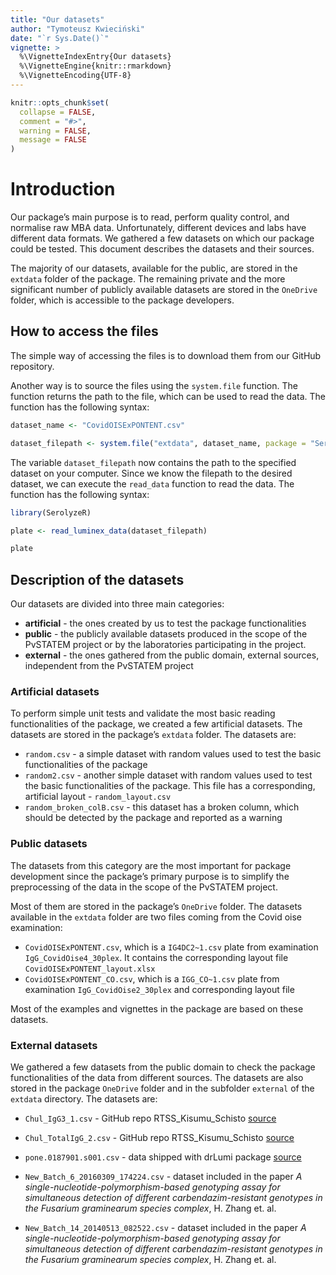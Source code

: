 ```yaml
---
title: "Our datasets"
author: "Tymoteusz Kwieciński"
date: "`r Sys.Date()`"
vignette: >
  %\VignetteIndexEntry{Our datasets}
  %\VignetteEngine{knitr::rmarkdown}
  %\VignetteEncoding{UTF-8}
---
```


```r
knitr::opts_chunk$set(
  collapse = FALSE,
  comment = "#>",
  warning = FALSE,
  message = FALSE
)
```

# Introduction

Our package's main purpose is to read, perform quality control, and normalise raw MBA data. Unfortunately, different devices and labs have different data formats. We gathered a few datasets on which our package could be tested. This document describes the datasets and their sources.

The majority of our datasets, available for the public, are stored in the `extdata` folder of the package. The remaining private and the more significant number of publicly available datasets are stored in the `OneDrive` folder, which is accessible to the package developers.

## How to access the files

The simple way of accessing the files is to download them from our GitHub repository. 

Another way is to source the files using the `system.file` function. The function returns the path to the file, which can be used to read the data. The function has the following syntax:

```r
dataset_name <- "CovidOISExPONTENT.csv"

dataset_filepath <- system.file("extdata", dataset_name, package = "SerolyzeR", mustWork = TRUE)
```
The variable `dataset_filepath` now contains the path to the specified dataset on your computer. Since we know the filepath to the desired dataset, we can execute the `read_data` function to read the data. The function has the following syntax:

```r
library(SerolyzeR)

plate <- read_luminex_data(dataset_filepath)

plate
```

## Description of the datasets

Our datasets are divided into three main categories: 

- **artificial** - the ones created by us to test the package functionalities 
- **public** - the publicly available datasets produced in the scope of the PvSTATEM project or by the laboratories participating in the project. 
- **external** - the ones gathered from the public domain, external sources, independent from the PvSTATEM project


### Artificial datasets

To perform simple unit tests and validate the most basic reading functionalities of the package, we created a few artificial datasets. The datasets are stored in the package's  `extdata` folder. The datasets are:

-  `random.csv` - a simple dataset with random values used to test the basic functionalities of the package
-  `random2.csv` - another simple dataset with random values used to test the basic functionalities of the package. This file has a corresponding, artificial layout - `random_layout.csv`
-  `random_broken_colB.csv` - this dataset has a broken column, which should be detected by the package and reported as a warning

### Public datasets

The datasets from this category are the most important for package development since the package's primary purpose is to simplify the preprocessing of the data in the scope of the PvSTATEM project.

Most of them are stored in the package's `OneDrive` folder. The datasets available in the `extdata` folder are two files coming from the Covid oise examination: 

- `CovidOISExPONTENT.csv`, which is a `IG4DC2~1.csv` plate from examination `IgG_CovidOise4_30plex`. It contains the corresponding layout file `CovidOISExPONTENT_layout.xlsx`
- `CovidOISExPONTENT_CO.csv`, which is a `IGG_CO~1.csv` plate from examination `IgG_CovidOise2_30plex` and corresponding layout file 

Most of the examples and vignettes in the package are based on these datasets.

### External datasets

We gathered a few datasets from the public domain to check the package functionalities of the data from different sources. The datasets are also stored in the package `OneDrive` folder and in the subfolder `external` of the `extdata` directory. The datasets are:

-   `Chul_IgG3_1.csv` - GitHub repo RTSS_Kisumu_Schisto [source](https://github.com/IDEELResearch/RTSS_Kisumu_Schisto/tree/main/data/raw/luminex)

-   `Chul_TotalIgG_2.csv` - GitHub repo RTSS_Kisumu_Schisto [source](https://github.com/IDEELResearch/RTSS_Kisumu_Schisto/tree/main/data/raw/luminex)

-   `pone.0187901.s001.csv` - data shipped with drLumi package [source](https://doi.org/10.1371/journal.pone.0187901)

-   `New_Batch_6_20160309_174224.csv` - dataset included in the paper *A single-nucleotide-polymorphism-based genotyping assay for simultaneous detection of different carbendazim-resistant genotypes in the Fusarium graminearum species complex*, H. Zhang et. al. 

-   `New_Batch_14_20140513_082522.csv` - dataset included in the paper *A single-nucleotide-polymorphism-based genotyping assay for simultaneous detection of different carbendazim-resistant genotypes in the Fusarium graminearum species complex*, H. Zhang et. al. 
